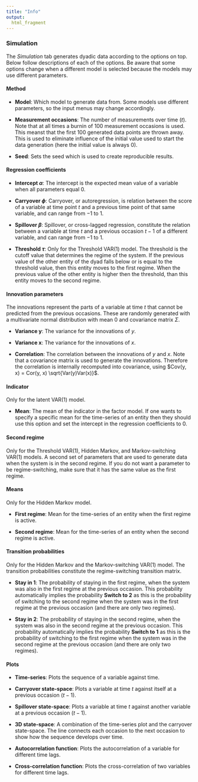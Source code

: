```yaml
---
title: "Info"
output: 
  html_fragment
---
```


### Simulation
The *Simulation* tab generates dyadic data according to the options on top. Below follow descriptions of each of the options. Be aware that some options change when a different model is selected because the models may use different parameters.

#### Method

* **Model**:
Which model to generate data from. Some models use different parameters, so the input menus may change accordingly.

* **Measurement occasions**:
The number of measurements over time ($t$). Note that at all times a burnin of 100 measurement occasions is used. This meanst that the first 100 generated data points are thrown away. This is used to eliminate influence of the initial value used to start the data generation (here the initial value is always $0$). 

* **Seed**:
Sets the seed which is used to create reproducible results.

#### Regression coefficients

* **Intercept $\alpha$**:
The intercept is the expected mean value of a variable when all parameters equal $0$.

* **Carryover $\phi$**:
Carryover, or autoregression, is relation between the score of a variable at time point $t$ and a previous time point of that same variable, and can range from $-1$ to $1$.

* **Spillover $\beta$**:
Spillover, or cross-lagged regression, constitute the relation between a variable at time $t$ and a previous occasion $t-1$ of a different variable, and can range from $-1$ to $1$.

* **Threshold $\tau$**: Only for the Threshold VAR(1) model. The threshold is the cutoff value that determines the regime of the system. If the previous value of the other entity of the dyad falls below or is equal to the threshold value, then this entity moves to the first regime. When the previous value of the other entity is higher then the threshold, than this entity moves to the second regime.

#### Innovation parameters
The innovations represent the parts of a variable at time $t$ that cannot be predicted from the previous occasions. These are randomly generated with a multivariate normal distribution with mean $0$ and covariance matrix $\Sigma$.

* **Variance y**: The variance for the innovations of $y$.

* **Variance x**: The variance for the innovations of $x$.

* **Correlation**: The correlation between the innovations of $y$ and $x$. Note that a covariance matrix is used to generate the innovations. Therefore the correlation is internally recomputed into covariance, using $Cov(y, x) = Cor(y, x) \sqrt{Var(y)Var(x)}$.

#### Indicator
Only for the latent VAR(1) model.

* **Mean**: The mean of the indicator in the factor model. If one wants to specify a specific mean for the time-series of an entity then they should use this option and set the intercept in the regression coefficients to $0$.

#### Second regime
Only for the Threshold VAR(1), Hidden Markov, and Markov-switching VAR(1) models. A second set of parameters that are used to generate data when the system is in the second regime. If you do not want a parameter to be regime-switching, make sure that it has the same value as the first regime.

#### Means
Only for the Hidden Markov model.

* **First regime**: Mean for the time-series of an entity when the first regime is active.

* **Second regime**: Mean for the time-series of an entity when the second regime is active.

#### Transition probabilities
Only for the Hidden Markov and the Markov-switching VAR(1) model. The transition probabilities constitute the regime-switching transition matrix. 

* **Stay in 1**: The probability of staying in the first regime, when the system was also in the first regime at the previous occasion. This probability automatically implies the probability **Switch to 2** as this is the probability of switching to the second regime when the system was in the first regime at the previous occasion (and there are only two regimes).

* **Stay in 2**: The probability of staying in the second regime, when the system was also in the second regime at the previous occasion. This probability automatically implies the probability **Switch to 1** as this is the probability of switching to the first regime when the system was in the second regime at the previous occasion (and there are only two regimes).

#### Plots

* **Time-series**:
Plots the sequence of a variable against time.

* **Carryover state-space**:
Plots a variable at time $t$ against itself at a previous occasion ($t - 1$).

* **Spillover state-space**:
Plots a variable at time $t$ against another variable at a previous occasion ($t - 1$).

* **3D state-space**:
A combination of the time-series plot and the carryover state-space. The line connects each occasion to the next occasion to show how the sequence develops over time.

* **Autocorrelation function**:
Plots the autocorrelation of a variable for different time lags.

* **Cross-correlation function**:
Plots the cross-correlation of two variables for different time lags.
